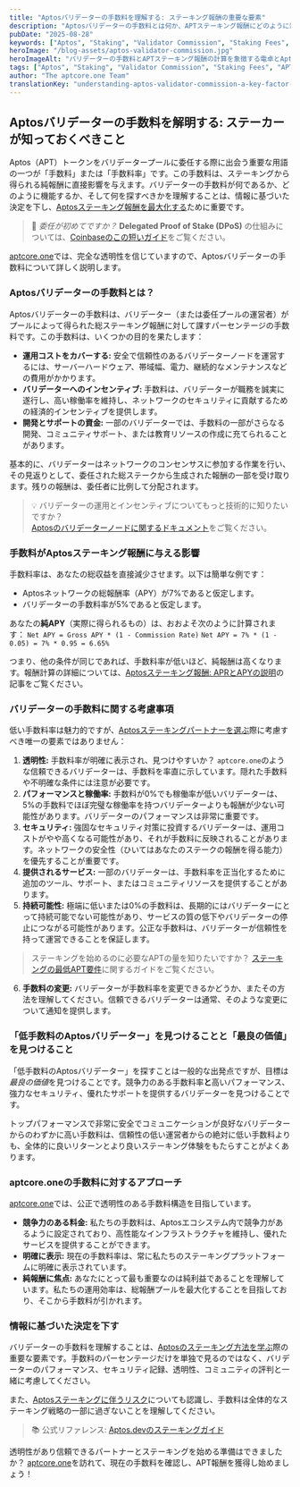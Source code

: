 ```yaml
---
title: "Aptosバリデーターの手数料を理解する: ステーキング報酬の重要な要素"
description: "Aptosバリデーターの手数料とは何か、APTステーキング報酬にどのように影響するのか、バリデーターを選ぶ際に考慮すべき点を学びましょう。aptcore.oneの透明性のあるアプローチを知ることができます。"
pubDate: "2025-08-28"
keywords: ["Aptos", "Staking", "Validator Commission", "Staking Fees", "APT Rewards", "Delegation", "aptcore.one"]
heroImage: "/blog-assets/aptos-validator-commission.jpg"
heroImageAlt: "バリデーターの手数料とAPTステーキング報酬の計算を象徴する電卓とAptosコイン"
tags: ["Aptos", "Staking", "Validator Commission", "Staking Fees", "APT Rewards", "Delegation", "aptcore.one"]
author: "The aptcore.one Team"
translationKey: "understanding-aptos-validator-commission-a-key-factor-for-your-staking-rewards"
---
```


## Aptosバリデーターの手数料を解明する: ステーカーが知っておくべきこと

Aptos（APT）トークンをバリデータープールに委任する際に出会う重要な用語の一つが「手数料」または「手数料率」です。この手数料は、ステーキングから得られる純報酬に直接影響を与えます。バリデーターの手数料が何であるか、どのように機能するか、そして何を探すべきかを理解することは、情報に基づいた決定を下し、[Aptosステーキング報酬を最大化する](/blog/ja/aptos-sute-kingu-houshuu-wo-saidai-ka-suru-tame-no-koudo-na-hinto-to-senryaku)ために重要です。

> 🧠 _委任が初めてですか？_ **Delegated Proof of Stake (DPoS)** の仕組みについては、[Coinbaseのこの短いガイド](https://www.coinbase.com/learn/crypto-glossary/what-is-delegated-proof-of-stake-dpos)をご覧ください。

[aptcore.one](https://aptcore.one)では、完全な透明性を信じていますので、Aptosバリデーターの手数料について詳しく説明します。

### Aptosバリデーターの手数料とは？

Aptosバリデーターの手数料は、バリデーター（または委任プールの運営者）がプールによって得られた総ステーキング報酬に対して課すパーセンテージの手数料です。この手数料は、いくつかの目的を果たします：

* **運用コストをカバーする:** 安全で信頼性のあるバリデーターノードを運営するには、サーバーハードウェア、帯域幅、電力、継続的なメンテナンスなどの費用がかかります。
* **バリデーターへのインセンティブ:** 手数料は、バリデーターが職務を誠実に遂行し、高い稼働率を維持し、ネットワークのセキュリティに貢献するための経済的インセンティブを提供します。
* **開発とサポートの資金:** 一部のバリデーターでは、手数料の一部がさらなる開発、コミュニティサポート、または教育リソースの作成に充てられることがあります。

基本的に、バリデーターはネットワークのコンセンサスに参加する作業を行い、その見返りとして、委任された総ステークから生成された報酬の一部を受け取ります。残りの報酬は、委任者に比例して分配されます。

> 💡 バリデーターの運用とインセンティブについてもっと技術的に知りたいですか？  
> [Aptosのバリデーターノードに関するドキュメント](https://aptos.dev/en/network/blockchain/validator-nodes)をご覧ください。

### 手数料がAptosステーキング報酬に与える影響

手数料率は、あなたの総収益を直接減少させます。以下は簡単な例です：

* Aptosネットワークの総報酬率（APY）が7%であると仮定します。
* バリデーターの手数料率が5%であると仮定します。

あなたの**純APY**（実際に得られるもの）は、おおよそ次のように計算されます：
`Net APY = Gross APY * (1 - Commission Rate)`
`Net APY = 7% * (1 - 0.05) = 7% * 0.95 = 6.65%`

つまり、他の条件が同じであれば、手数料率が低いほど、純報酬は高くなります。報酬計算の詳細については、[Aptosステーキング報酬: APRとAPYの説明](/blog/ja/aptos-sute-kingu-houshuu-apr-to-apy-no-chigai-to-aptcore-one-de-no-hyouji-houhou)の記事をご覧ください。

### バリデーターの手数料に関する考慮事項

低い手数料率は魅力的ですが、[Aptosステーキングパートナーを選ぶ](/blog/ja/aptos-sute-kingu-pa-tona-no-erabikata-aptcore-one-de-houshuu-to-sekyuriti-wo-saidai-ka)際に考慮すべき唯一の要素ではありません：

1. **透明性:** 手数料率が明確に表示され、見つけやすいか？ `aptcore.one`のような信頼できるバリデーターは、手数料を率直に示しています。隠れた手数料や不明確な条件には注意が必要です。
2. **パフォーマンスと稼働率:** 手数料が0%でも稼働率が低いバリデーターは、5%の手数料でほぼ完璧な稼働率を持つバリデーターよりも報酬が少ない可能性があります。バリデーターのパフォーマンスは非常に重要です。
3. **セキュリティ:** 強固なセキュリティ対策に投資するバリデーターは、運用コストがやや高くなる可能性があり、それが手数料に反映されることがあります。ネットワークの安全性（ひいてはあなたのステークの報酬を得る能力）を優先することが重要です。
4. **提供されるサービス:** 一部のバリデーターは、手数料率を正当化するために追加のツール、サポート、またはコミュニティリソースを提供することがあります。
5. **持続可能性:** 極端に低いまたは0%の手数料は、長期的にはバリデーターにとって持続可能でない可能性があり、サービスの質の低下やバリデーターの停止につながる可能性があります。公正な手数料は、バリデーターが信頼性を持って運営できることを保証します。

> ステーキングを始めるのに必要なAPTの量を知りたいですか？ [ステーキングの最低APT要件](/blog/ja/aptos-sute-kingu-no-saitei-hitsuyou-ryou-jissai-ni-dorekurai-no-apt-ga-hitsuyou)に関するガイドをご覧ください。

6. **手数料の変更:** バリデーターが手数料率を変更できるかどうか、またその方法を理解してください。信頼できるバリデーターは通常、そのような変更について通知を提供します。

### 「低手数料のAptosバリデーター」を見つけることと「最良の価値」を見つけること

「低手数料のAptosバリデーター」を探すことは一般的な出発点ですが、目標は*最良の価値*を見つけることです。競争力のある手数料率**と**高いパフォーマンス、強力なセキュリティ、優れたサポートを提供するバリデーターを見つけることです。

トップパフォーマンスで非常に安全でコミュニケーションが良好なバリデーターからのわずかに高い手数料は、信頼性の低い運営者からの絶対に低い手数料よりも、全体的に良いリターンとより良いステーキング体験をもたらすことがよくあります。

### aptcore.oneの手数料に対するアプローチ

[aptcore.one](https://aptcore.one)では、公正で透明性のある手数料構造を目指しています。
* **競争力のある料金:** 私たちの手数料は、Aptosエコシステム内で競争力があるように設定されており、高性能なインフラストラクチャを維持し、優れたサービスを提供することができます。
* **明確に表示:** 現在の手数料率は、常に私たちのステーキングプラットフォームに明確に表示されています。
* **純報酬に焦点:** あなたにとって最も重要なのは純利益であることを理解しています。私たちの運用効率は、総報酬プールを最大化することを目指しており、そこから手数料が引かれます。

### 情報に基づいた決定を下す

バリデーターの手数料を理解することは、[Aptosのステーキング方法を学ぶ](/blog/ja/aptcore-one-de-hajimeru-aptos-apt-sute-kingu-nyuumon)際の重要な要素です。手数料のパーセンテージだけを単独で見るのではなく、バリデーターのパフォーマンス、セキュリティ記録、透明性、コミュニティの評判と一緒に考慮してください。

また、[Aptosステーキングに伴うリスク](/blog/ja/aptos-sute-kingu-no-risuku-risuku-wo-keigen-suru-tame-no-meikaku-na-gaido)についても認識し、手数料は全体的なステーキング戦略の一部に過ぎないことを理解してください。

> 📚 公式リファレンス: [Aptos.devのステーキングガイド](https://aptos.dev/en/network/blockchain/staking)

透明性があり信頼できるパートナーとステーキングを始める準備はできましたか？ [aptcore.one](https://aptcore.one)を訪れて、現在の手数料を確認し、APT報酬を獲得し始めましょう！